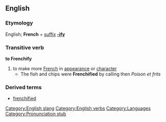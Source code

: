 ==English==
===Etymology===
English; '''French''' + [[suffix]] '''[[-ify]]'''

===Transitive verb===
'''to Frenchify'''
# to make more [[French]] in [[appearance]] or [[character]]
#* The fish and chips were '''Frenchified''' by calling then ''Poison et frits''

===Derived terms===
* [[frenchified]]

[[Category:English slang]]
[[Category:English verbs]]
[[Category:Languages]]
[[Category:Pronunciation stub]]